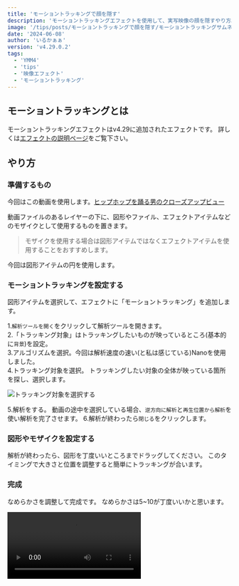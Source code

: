 ---
title: 'モーショントラッキングで顔を隠す'
description: 'モーショントラッキングエフェクトを使用して、実写映像の顔を隠すやり方。'
image: '/tips/posts/モーショントラッキングで顔を隠す/モーショントラッキングサムネイル.png'
date: '2024-06-08'
author: 'いるかぁぁ'
version: 'v4.29.0.2'
tags:
  - 'YMM4'
  - 'tips'
  - '映像エフェクト'
  - 'モーショントラッキング'
---

## モーショントラッキングとは
モーショントラッキングエフェクトはv4.29に追加されたエフェクトです。
詳しくは[エフェクトの説明ページ](https://ymm4-info.net/effects/%E5%90%88%E6%88%90/%E3%83%A2%E3%83%BC%E3%82%B7%E3%83%A7%E3%83%B3%E3%83%88%E3%83%A9%E3%83%83%E3%82%AD%E3%83%B3%E3%82%B0/)をご覧下さい。


## やり方
### 準備するもの
今回はこの動画を使用します。[ヒップホップを踊る男のクローズアップビュー
](https://www.pexels.com/ja-jp/video/2795749/)

動画ファイルのあるレイヤーの下に、図形やファイル、エフェクトアイテムなどのモザイクとして使用するものを置きます。
> モザイクを使用する場合は図形アイテムではなくエフェクトアイテムを使用することをおすすめします。

今回は図形アイテムの円を使用します。

### モーショントラッキングを設定する
図形アイテムを選択して、エフェクトに「モーショントラッキング」を追加します。

1.`解析ツールを開く`をクリックして解析ツールを開きます。  
2.「トラッキング対象」はトラッキングしたいものが映っているところ(基本的に`背景`)を設定。  
3.アルゴリズムを選択。今回は解析速度の速い(と私は感じている)Nanoを使用しました。  
4.トラッキング対象を選択。
トラッキングしたい対象の全体が映っている箇所を探し、選択します。

![トラッキング対象を選択する](/assets/tips/posts/モーショントラッキングで顔を隠す/解析.png)

5.解析をする。
動画の途中を選択している場合、`逆方向に解析`と`再生位置から解析`を使い解析を完了させます。
6.解析が終わったら`閉じる`をクリックします。

### 図形やモザイクを設定する
解析が終わったら、図形を丁度いいところまでドラッグしてください。
このタイミングで大きさと位置を調整すると簡単にトラッキングが合います。

### 完成
なめらかさを調整して完成です。
なめらかさは5~10が丁度いいかと思います。

![完成](/assets/tips/posts/モーショントラッキングで顔を隠す/movie.mp4)